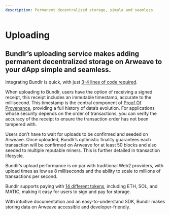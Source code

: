 ```yaml
---
description: Permanent decentralized storage, simple and seamless
---
```


# Uploading

<h2 className="text-xl mt-2">
	Bundlr’s uploading service makes adding permanent decentralized storage on Arweave to
	your dApp simple and seamless.
</h2>

Integrating Bundlr is quick, with just [3-4 lines of code required](/developer-docs/quickstart).

When uploading to Bundlr, users have the option of receiving a signed receipt, this receipt includes an immutable timestamp, accurate to the millisecond. This timestamp is the central component of [Proof Of Provenance](/overview/solutions/proof-of-provenance), providing a full history of data’s evolution. For applications whose security depends on the order of transactions, you can verify the accuracy of the receipt to ensure the transaction order has not been tampered with.

Users don’t have to wait for uploads to be confirmed and seeded on Arweave. Once uploaded, Bundlr’s optimistic finality guarantees each transaction will be confirmed on Arweave for at least 50 blocks and also seeded to multiple reputable miners. This is further detailed in transaction lifecycle.

Bundlr’s upload performance is on par with traditional Web2 providers, with upload times as low as 8 milliseconds and the ability to scale to millions of transactions per second.

Bundlr supports paying with [14 different tokens](/overview/supported-tokens), including ETH, SOL, and MATIC, making it easy for users to sign and pay for storage.

With intuitive documentation and an easy-to-understand SDK, Bundlr makes storing data on Arweave accessible and developer-friendly.
